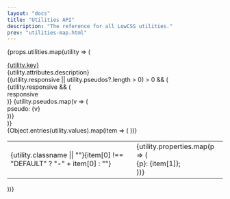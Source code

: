 ```yaml
---
layout: "docs"
title: "Utilities API"
description: "The reference for all LowCSS utilities."
prev: "utilities-map.html"
---
```


<Separator />

{props.utilities.map(utility => (
<div className="mb-16" key={utility.key}>
    <div className="text-2xl font-bold mb-4">
        <a href={`#${utility.key}`} name={utility.key} className="text-gray-800 hover:text-gray-900">{utility.key}</a>
    </div>
    <div className="mb-4">
        {utility.attributes.description}
    </div>
    {(utility.responsive || utility.pseudos?.length > 0) > 0 && (
        <div className="mb-4 flex gap-2 flex-wrap">
            {utility.responsive && (
                <div className="py-1 px-2 bg-gray-800 text-white text-xs rounded-md">
                    <span className="font-bold">responsive</span>
                </div>
            )}
            {utility.pseudos.map(v => (
                <div key={v} className="py-1 px-2 bg-gray-300 text-xs rounded-md">
                    <span>pseudo: <span className="font-bold">{v}</span></span>
                </div>
            ))}
        </div>
    )}
    <div className="maxh-96 overflow-auto text-gray-300 scrollbar">
        <table className="w-full">
            {Object.entries(utility.values).map(item => (
            <tr key={item[0]} className="border-solid border border-gray-300 text-xs">
                <td className="p-4 font-mono bg-gray-200 text-blue-600">
                    <span>{utility.classname || ""}{item[0] !== "DEFAULT" ? "-" + item[0] : ""}</span>
                </td>
                <td className="p-4 font-mono text-gray-700">
                {utility.properties.map(p => (
                    <div key={p} className="mb-1">
                        <span className="text-indigo-700">{p}</span>: {item[1]};
                    </div>
                ))}    
                </td>
            </tr>
            ))}
        </table>
    </div>
</div>
))}
